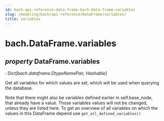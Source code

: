 ```yaml
---
id: bach-api-reference-data-frame-bach-data-frame-variables
slug: /modeling/bach/api-reference/DataFrame/variables/
title: variables
---
```


# bach.DataFrame.variables

<div className="property">

## <span className="type-annotation"><em>property </em></span> <span className="additional-name">DataFrame.</span><span className="name">variables</span>

<span className="type-annotation"><em>

: Dict[bach.dataframe.DtypeNamePair, Hashable]

</em></span> 


<div className="content">

Get all variables for which values are set, which will be used when querying the database.

Note that there might also be variables defined earlier in self.base_node, that already have a value.
Those variables values will not be changed, unless they are listed here. To get an overview of all
variables on which the values in this DataFrame depend use `get_all_defined_variables()`


</div>


</div>
